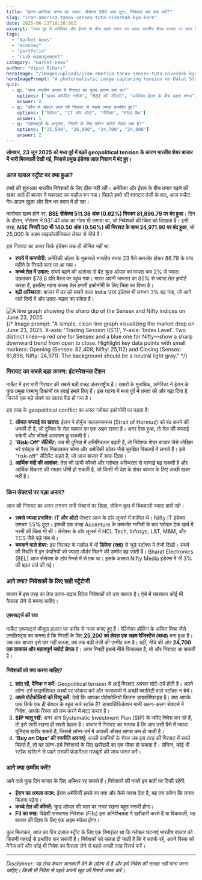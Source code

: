 ```yaml
---
title: "ईरान-अमेरिका तनाव का असर: सेंसेक्स 500 अंक टूटा, निवेशक अब क्या करें?"
slug: "iran-america-tanav-sensex-tuta-niveshak-kya-kare"
date: 2025-06-23T18:30:00Z
excerpt: "मध्य पूर्व में अमेरिका और ईरान के बीच बढ़ते तनाव का असर भारतीय शेयर बाजार पर साफ दिखा। सेंसेक्स 500 से ज्यादा अंक लुढ़क गया और निफ्टी 25,000 के नीचे आ गया। इस आर्टिकल में हम जानेंगे कि बाजार क्यों गिरा, इसका क्या असर हुआ और ऐसे में आपको क्या कदम उठाने चाहिए।"
tags:
  - "market-news"
  - "economy"
  - "portfolio"
  - "risk-management"
category: "market-news"
author: "Vipin Bihari"
heroImage: "/images/uploads/iran-america-tanav-sensex-tuta-niveshak-kya-kare/hero-image.jpg"
heroImagePrompt: "A photorealistic image capturing tension on Dalal Street. The iconic bronze bull statue stands before the BSE building, its surface reflecting red, downward-trending stock tickers. The sky above is dark and stormy, with the subtle silhouette of military jets symbolizing the US-Iran conflict. The atmosphere is tense and uncertain, with dramatic, low-angle lighting highlighting the bull's concerned expression and the ominous market data. Text on screen: 'Tension on the Street'."
quiz:
  - q: "आज भारतीय बाजार में गिरावट का मुख्य कारण क्या था?"
    options: ["खराब कॉर्पोरेट नतीजे", "RBI की पॉलिसी", "अमेरिका-ईरान के बीच बढ़ता तनाव", "मानसून की देरी"]
    answer: 2
  - q: "कौन से सेक्टर आज की गिरावट से सबसे ज्यादा प्रभावित हुए?"
    options: ["डिफेंस", "IT और ऑटो", "मीडिया", "PSU बैंक"]
    answer: 1
  - q: "एक्सपर्ट्स के अनुसार, निफ्टी के लिए फौरन सपोर्ट लेवल क्या है?"
    options: ["25,500", "26,000", "24,700", "24,000"]
    answer: 2
---
```


**सोमवार, 23 जून 2025 को मध्य पूर्व में बढ़ते geopolitical tension के कारण भारतीय शेयर बाजार में भारी बिकवाली देखी गई, जिससे प्रमुख इंडेक्स लाल निशान में बंद हुए।**

### आज दलाल स्ट्रीट पर क्या हुआ?

हफ्ते की शुरुआत भारतीय निवेशकों के लिए ठीक नहीं रही। अमेरिका और ईरान के बीच तनाव बढ़ने की खबर आते ही बाजार में घबराहट का माहौल बन गया। पिछले हफ्ते की शानदार तेजी के बाद, आज मार्केट गैप-डाउन खुला और दिन भर दबाव में ही रहा।

कारोबार खत्म होने पर, **BSE सेंसेक्स 511.38 अंक (0.62%) गिरकर 81,896.79 पर बंद हुआ**। दिन के दौरान, सेंसेक्स ने 931.41 अंक का गोता भी लगाया था, जो निवेशकों की चिंता को दिखाता है। इसी तरह, **NSE निफ्टी 50 भी 140.50 अंक (0.56%) की गिरावट के साथ 24,971.90 पर बंद हुआ**, जो 25,000 के अहम साइकोलॉजिकल लेवल से नीचे है।

इस गिरावट का असर सिर्फ इंडेक्स तक ही सीमित नहीं था:
*   **रुपये में कमजोरी:** अमेरिकी डॉलर के मुकाबले भारतीय रुपया 23 पैसे कमजोर होकर 86.78 के पांच महीने के निचले स्तर पर आ गया।
*   **कच्चे तेल में उबाल:** संघर्ष बढ़ने की आशंका से ब्रेंट क्रूड ऑयल का वायदा भाव 2% से ज्यादा उछलकर $78.6 प्रति बैरल पर पहुंच गया। भारत अपनी जरूरत का 85% से ज्यादा तेल इम्पोर्ट करता है, इसलिए महंगा कच्चा तेल हमारी इकोनॉमी के लिए चिंता का विषय है।
*   **बढ़ी अस्थिरता:** बाजार में डर को मापने वाला India VIX इंडेक्स भी लगभग 3% बढ़ गया, जो आने वाले दिनों में और उतार-चढ़ाव का संकेत है।

![A line graph showing the sharp dip of the Sensex and Nifty indices on June 23, 2025.](/images/uploads/iran-america-tanav-sensex-tuta-niveshak-kya-kare/in-content-chart.jpg)
{/* Image prompt: "A simple, clean line graph visualizing the market drop on June 23, 2025. X-axis: 'Trading Session (IST)', Y-axis: 'Index Level'. Two distinct lines—a red one for Sensex and a blue one for Nifty—show a sharp downward trend from open to close. Highlight key data points with small markers: Opening (Sensex: 82,408, Nifty: 25,112) and Closing (Sensex: 81,896, Nifty: 24,971). The background should be a neutral light gray." */}

### गिरावट का सबसे बड़ा कारण: इंटरनेशनल टेंशन

मार्केट में इस भारी गिरावट की सबसे बड़ी वजह अंतरराष्ट्रीय है। खबरों के मुताबिक, अमेरिका ने ईरान के कुछ प्रमुख परमाणु ठिकानों पर हवाई हमले किए हैं। इस घटना ने मध्य पूर्व में तनाव को और बढ़ा दिया है, जिससे एक बड़े संघर्ष का खतरा पैदा हो गया है।

इस तरह के geopolitical conflict का असर ग्लोबल इकोनॉमी पर पड़ता है:
1.  **ऑयल सप्लाई का खतरा:** ईरान ने होर्मुज जलडमरूमध्य (Strait of Hormuz) को बंद करने की धमकी दी है, जो दुनिया के तेल व्यापार का एक अहम रास्ता है। अगर ऐसा हुआ, तो तेल की सप्लाई रुकेगी और कीमतें आसमान छू सकती हैं।
2.  **'Risk-Off' सेंटिमेंट:** जब भी दुनिया में अनिश्चितता बढ़ती है, तो निवेशक शेयर बाजार जैसे जोखिम भरे एसेट्स से पैसा निकालकर सोना और अमेरिकी डॉलर जैसे सुरक्षित विकल्पों में लगाते हैं। इसे "risk-off" सेंटिमेंट कहते हैं, जो आज बाजार में साफ दिखा।
3.  **आर्थिक मंदी की आशंका:** तेल की ऊंची कीमतें और ग्लोबल अस्थिरता से महंगाई बढ़ सकती है और आर्थिक विकास की रफ्तार धीमी हो सकती है, जो किसी भी देश के शेयर बाजार के लिए अच्छी खबर नहीं है।

### किन सेक्टर्स पर पड़ा असर?

आज की गिरावट का असर लगभग सभी सेक्टर्स पर दिखा, लेकिन कुछ में बिकवाली ज्यादा हावी रही।

*   **सबसे ज्यादा प्रभावित:** **IT और ऑटो** सेक्टर आज के टॉप लूजर्स में शामिल थे। Nifty IT इंडेक्स लगभग 1.5% टूटा। इसकी एक वजह Accenture के कमजोर नतीजों के बाद ग्लोबल टेक खर्च में नरमी की चिंता भी थी। सेंसेक्स के टॉप लूजर्स में HCL Tech, Infosys, L&T, M&M, और TCS जैसे बड़े नाम थे।
*   **चमकने वाले शेयर:** इस गिरावट के माहौल में भी **डिफेंस (रक्षा)** से जुड़े स्टॉक्स में तेजी दिखी। संघर्ष की स्थिति में इन कंपनियों को ज्यादा ऑर्डर मिलने की उम्मीद बढ़ जाती है। Bharat Electronics (BEL) आज सेंसेक्स के टॉप गेनर्स में से एक था। इसके अलावा Nifty Media इंडेक्स में भी 3% की बढ़त दर्ज की गई।

### आगे क्या? निवेशकों के लिए सही स्ट्रैटेजी

बाजार में इस तरह का तेज उतार-चढ़ाव रिटेल निवेशकों को डरा सकता है। ऐसे में घबराकर कोई भी फैसला लेने से बचना चाहिए।

#### एक्सपर्ट्स की राय
मार्केट एक्सपर्ट्स मौजूदा हालात पर करीब से नजर बनाए हुए हैं। रेलिगेयर ब्रोकिंग के अजित मिश्रा जैसे एनालिस्ट्स का मानना है कि निफ्टी के लिए **25,200 का लेवल एक अहम रेजिस्टेंस (बाधा)** बना हुआ है। जब तक बाजार इसे पार नहीं करता, तब तक बड़ी तेजी की उम्मीद कम है। वहीं, नीचे की ओर **24,700 एक तत्काल और महत्वपूर्ण सपोर्ट लेवल** है। अगर निफ्टी इससे नीचे फिसलता है, तो और गिरावट आ सकती है।

#### निवेशकों को क्या करना चाहिए?
1.  **शांत रहें, पैनिक न करें:** Geopolitical tension से आई गिरावट अक्सर शॉर्ट-टर्म होती है। अपने लॉन्ग-टर्म फाइनेंशियल लक्ष्यों पर फोकस करें और जल्दबाजी में अच्छी क्वालिटी वाले स्टॉक्स न बेचें।
2.  **अपने पोर्टफोलियो को रिव्यू करें:** देखें कि आपका पोर्टफोलियो कितना डायवर्सिफाइड है। क्या आपके पास सिर्फ एक ही सेक्टर के बहुत सारे स्टॉक हैं? डायवर्सिफिकेशन यानी अलग-अलग सेक्टर्स में निवेश, आपके रिस्क को कम करने में मदद करता है।
3.  **SIP चालू रखें:** अगर आप Systematic Investment Plan (SIP) के जरिए निवेश कर रहे हैं, तो इसे जारी रखना ही सबसे बेहतर है। बाजार में गिरावट का मतलब है कि आप उसी पैसे में ज्यादा यूनिट्स खरीद सकते हैं, जिससे लॉन्ग-टर्म में आपकी औसत लागत कम हो जाती है।
4.  **'Buy on Dips' की रणनीति अपनाएं:** अच्छी कंपनियों के शेयर जब इस तरह की गिरावट में सस्ते मिलते हैं, तो यह लॉन्ग-टर्म निवेशकों के लिए खरीदारी का एक मौका हो सकता है। लेकिन, कोई भी स्टॉक खरीदने से पहले उसकी फंडामेंटल मजबूती की जांच जरूर करें।

### आगे क्या उम्मीद करें?
आने वाले कुछ दिन बाजार के लिए अस्थिर रह सकते हैं। निवेशकों की नजरें इन बातों पर टिकी रहेंगी:
*   **ईरान का अगला कदम:** ईरान अमेरिकी हमले का क्या और कैसे जवाब देता है, यह तय करेगा कि तनाव कितना बढ़ेगा।
*   **कच्चे तेल की कीमतें:** क्रूड ऑयल की चाल पर नजर रखना बहुत जरूरी होगा।
*   **FII का रुख:** विदेशी संस्थागत निवेशक (FIIs) इस अनिश्चितता में खरीदारी करते हैं या बिकवाली, यह बाजार की दिशा के लिए एक अहम संकेत होगा।

कुल मिलाकर, आज का दिन दलाल स्ट्रीट के लिए एक रिमाइंडर था कि ग्लोबल घटनाएं भारतीय बाजार को कितनी गहराई से प्रभावित कर सकती हैं। निवेशकों को सलाह दी जाती है कि वे सतर्क रहें, अपने रिस्क को मैनेज करें और कोई भी निवेश का फैसला लेने से पहले अच्छी तरह रिसर्च करें।

---
*Disclaimer: यह लेख केवल जानकारी देने के उद्देश्य से है और इसे निवेश की सलाह नहीं माना जाना चाहिए। किसी भी निवेश से पहले अपनी खुद की रिसर्च जरूर करें।*